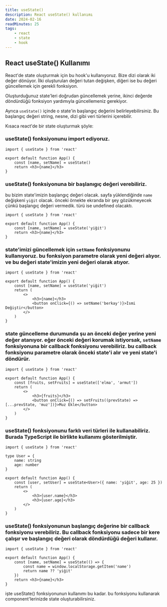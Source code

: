```yaml
---
title: useState()
description: React useState() kullanımı
date: 2024-02-16
readMinutes: 25
tags:
    - react
    - state
    - hook
---
```


## React useState() Kullanımı

React'de state oluşturmak için bu hook'u kullanıyoruz. Bize dizi olarak iki değer dönüyor. İlki oluşturulan değeri tutan değişken, diğeri ise bu değeri güncellemek için gerekli fonksiyon.

Oluşturduğunuz state'leri doğrudan güncellemek yerine, ikinci değerde döndürdüğü fonksiyon yardımıyla güncellemeniz gerekiyor.

Ayrıca `useState()` içinde o state'in başlangıç değerini belirleyebilirsiniz. Bu başlangıç değeri string, nesne, dizi gibi veri türlerini içerebilir.

Kısaca react'de bir state oluşturmak şöyle:

### useState() fonksiyonunu import ediyoruz.

```tsx title="App.tsx" {1,4}
import { useState } from 'react'

export default function App() {
    const [name, setName] = useState()
    return <h3>{name}</h3>
}
```

### useState() fonksiyonuna bir başlanıgıç değeri verebiliriz.

bu bizim state'imizin başlangıç değeri olacak. sayfa yüklendiğinde `name` değişkeni `yiğit` olacak. önceki örnekte ekranda bir şey gözükmeyecek çünkü başlangıç değeri vermedik. türü ise undefined olacaktı.

```tsx title="App.tsx" {1,4}
import { useState } from 'react'

export default function App() {
    const [name, setName] = useState('yiğit')
    return <h3>{name}</h3>
}
```

### state'imizi güncellemek için `setName` fonksiyonunu kullanıyoruz. bu fonksiyon parametre olarak yeni değeri alıyor. ve bu değeri state'imizin yeni değeri olarak atıyor.

```tsx title="App.tsx" {8}
import { useState } from 'react'

export default function App() {
    const [name, setName] = useState('yiğit')
    return (
        <>
            <h3>{name}</h3>
            <button onClick={() => setName('berkay')}>İsmi Değiştir</button>
        </>
    )
}
```

### state güncelleme durumunda şu an önceki değer yerine yeni değer atanıyor. eğer önceki değeri korumak istiyorsak, `setName` fonksiyonuna bir callback fonksiyonu verebiliriz. bu callback fonksiyonu parametre olarak önceki state'i alır ve yeni state'i döndürür.

```tsx title="App.tsx" {8}
import { useState } from 'react'

export default function App() {
    const [fruits, setFruits] = useState(['elma', 'armut'])
    return (
        <>
            <h3>{fruits}</h3>
            <button onClick={() => setFruits((prevState) => [...prevState, 'muz'])}>Muz Ekle</button>
        </>
    )
}
```

### useState() fonksiyonunu farklı veri türleri ile kullanabiliriz. Burada TypeScript ile birlikte kullanımı gösterilmiştir.

```tsx title="App.tsx" {3-6,9}
import { useState } from 'react'

type User = {
    name: string
    age: number
}

export default function App() {
    const [user, setUser] = useState<User>({ name: 'yiğit', age: 25 })
    return (
        <>
            <h3>{user.name}</h3>
            <h3>{user.age}</h3>
        </>
    )
}
```

### useState() fonksiyonunun başlangıç değerine bir callback fonksiyonu verebiliriz. Bu callback fonksiyonu sadece bir kere çalışır ve başlangıç değeri olarak döndürdüğü değeri kullanır.

```tsx title="App.tsx" {4-6}
import { useState } from 'react'

export default function App() {
    const [name, setName] = useState(() => {
        const name = window.localStorage.getItem('name')
        return name ?? 'yiğit'
    })
    return <h3>{name}</h3>
}
```

işte useState() fonksiyonunun kullanımı bu kadar. bu fonksiyonu kullanarak component'lerinizde state oluşturabilirsiniz.
